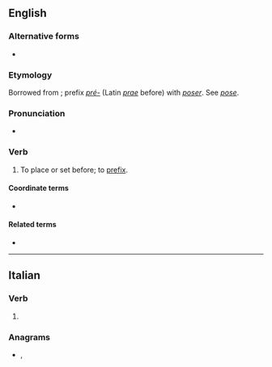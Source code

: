 {{also|préposé|prépose}}
==English==

===Alternative forms===
* {{l|en|præpose}} {{qualifier|archaic|rare}}

===Etymology===
Borrowed from {{bor|en|fr|préposer}}; prefix ''[[pré-]]'' (Latin ''[[prae]]'' before) with ''[[poser]]''. See ''[[pose]]''.

===Pronunciation===
* {{IPA|en|/pɹiːˈpəʊz/}}

===Verb===
{{en-verb}}

# {{lb|en|transitive}} To place or set before; to [[prefix]].
#: {{rfquotek|en|Fuller}}

====Coordinate terms====
* {{l|en|postpose}}

====Related terms====
* {{l|en|preposition}}

----

==Italian==

===Verb===
{{head|it|verb form}}

# {{inflection of|it|preporre||3|s|phis}}

===Anagrams===
* {{l|it|propese}}, {{l|it|seppero}}
